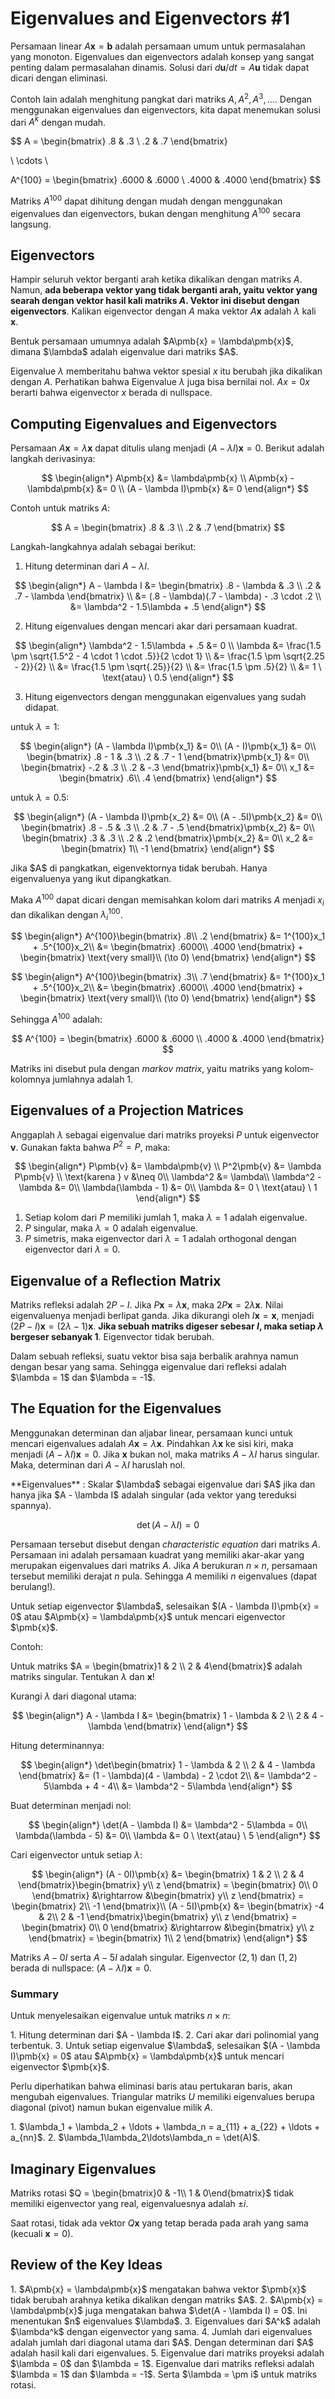 
# Eigenvalues and Eigenvectors #1

Persamaan linear $A\pmb{x} = \mathbf{b}$ adalah persamaan umum untuk permasalahan yang monoton. Eigenvalues dan eigenvectors adalah konsep yang sangat penting dalam permasalahan dinamis. Solusi dari $d\mathbf{u}/dt = A\mathbf{u}$ tidak dapat dicari dengan eliminasi.

Contoh lain adalah menghitung pangkat dari matriks $A, A^2, A^3, \ldots$. Dengan menggunakan eigenvalues dan eigenvectors, kita dapat menemukan solusi dari $A^k$ dengan mudah.

$$
A = \begin{bmatrix}
.8 & .3 \\
.2 & .7
\end{bmatrix}

\ \cdots \

A^{100} = \begin{bmatrix}
.6000 & .6000 \\
.4000 & .4000
\end{bmatrix}
$$

Matriks $A^{100}$ dapat dihitung dengan mudah dengan menggunakan eigenvalues dan eigenvectors, bukan dengan menghitung $A^{100}$ secara langsung.

## Eigenvectors

Hampir seluruh vektor berganti arah ketika dikalikan dengan matriks $A$. Namun, **ada beberapa vektor yang tidak berganti arah, yaitu vektor yang searah dengan vektor hasil kali matriks $A$. Vektor ini disebut dengan eigenvectors**. Kalikan eigenvector dengan $A$ maka vektor $A\pmb{x}$ adalah $\lambda$ kali $\pmb{x}$.

<Callout type="info">
Bentuk persamaan umumnya adalah $A\pmb{x} = \lambda\pmb{x}$, dimana $\lambda$ adalah eigenvalue dari matriks $A$.
</Callout>

Eigenvalue $\lambda$ memberitahu bahwa vektor spesial $x$ itu berubah jika dikalikan dengan $A$. Perhatikan bahwa Eigenvalue $\lambda$ juga bisa bernilai nol. $Ax = 0x$ berarti bahwa eigenvector $x$ berada di nullspace. 

## Computing Eigenvalues and Eigenvectors

Persamaan $A\pmb{x} = \lambda\pmb{x}$ dapat ditulis ulang menjadi $(A - \lambda I)\pmb{x} = 0$. Berikut adalah langkah derivasinya:

$$
\begin{align*}
A\pmb{x} &= \lambda\pmb{x} \\
A\pmb{x} - \lambda\pmb{x} &= 0 \\
(A - \lambda I)\pmb{x} &= 0
\end{align*}
$$

Contoh untuk matriks $A$:

$$
A = \begin{bmatrix}
.8 & .3 \\
.2 & .7
\end{bmatrix}
$$

Langkah-langkahnya adalah sebagai berikut:

1. Hitung determinan dari $A - \lambda I$.

$$
\begin{align*}
A - \lambda I &= \begin{bmatrix}
.8 - \lambda & .3 \\
.2 & .7 - \lambda
\end{bmatrix} \\
&= (.8 - \lambda)(.7 - \lambda) - .3 \cdot .2 \\
&= \lambda^2 - 1.5\lambda + .5
\end{align*}
$$

2. Hitung eigenvalues dengan mencari akar dari persamaan kuadrat.

$$
\begin{align*}
\lambda^2 - 1.5\lambda + .5 &= 0 \\
\lambda &= \frac{1.5 \pm \sqrt{1.5^2 - 4 \cdot 1 \cdot .5}}{2 \cdot 1} \\
&= \frac{1.5 \pm \sqrt{2.25 - 2}}{2} \\
&= \frac{1.5 \pm \sqrt{.25}}{2} \\
&= \frac{1.5 \pm .5}{2} \\
&= 1 \ \text{atau} \ 0.5
\end{align*}
$$

3. Hitung eigenvectors dengan menggunakan eigenvalues yang sudah didapat.

untuk $\lambda = 1$:

$$
\begin{align*}
(A - \lambda I)\pmb{x_1} &= 0\\
(A - I)\pmb{x_1} &= 0\\
\begin{bmatrix}
.8 - 1 & .3 \\
.2 & .7 - 1
\end{bmatrix}\pmb{x_1} &= 0\\
\begin{bmatrix}
-.2 & .3 \\
.2 & -.3
\end{bmatrix}\pmb{x_1} &= 0\\
x_1 &= \begin{bmatrix}
.6\\
.4
\end{bmatrix}
\end{align*}
$$

untuk $\lambda = 0.5$:

$$
\begin{align*}
(A - \lambda I)\pmb{x_2} &= 0\\
(A - .5I)\pmb{x_2} &= 0\\
\begin{bmatrix}
.8 - .5 & .3 \\
.2 & .7 - .5
\end{bmatrix}\pmb{x_2} &= 0\\
\begin{bmatrix}
.3 & .3 \\
.2 & .2
\end{bmatrix}\pmb{x_2} &= 0\\
x_2 &= \begin{bmatrix}
1\\
-1
\end{bmatrix}
\end{align*}
$$

<Callout type='info'>
Jika $A$ di pangkatkan, eigenvektornya tidak berubah. Hanya eigenvaluenya yang ikut dipangkatkan.
</Callout>

Maka $A^{100}$ dapat dicari dengan memisahkan kolom dari matriks $A$ menjadi $x_i$ dan dikalikan dengan $\lambda_i^{100}$.

$$
\begin{align*}
A^{100}\begin{bmatrix}
.8\\
.2
\end{bmatrix} &= 1^{100}x_1 + .5^{100}x_2\\
&= \begin{bmatrix}
.6000\\
.4000
\end{bmatrix} + \begin{bmatrix}
\text{very small}\\
(\to 0)
\end{bmatrix}
\end{align*}
$$

$$
\begin{align*}
A^{100}\begin{bmatrix}
.3\\
.7
\end{bmatrix} &= 1^{100}x_1 + .5^{100}x_2\\
&= \begin{bmatrix}
.6000\\
.4000
\end{bmatrix} + \begin{bmatrix}
\text{very small}\\
(\to 0)
\end{bmatrix}
\end{align*}
$$

Sehingga $A^{100}$ adalah:

$$
A^{100} = \begin{bmatrix}
.6000 & .6000 \\
.4000 & .4000
\end{bmatrix}
$$

Matriks ini disebut pula dengan *markov matrix*, yaitu matriks yang kolom-kolomnya jumlahnya adalah 1.

## Eigenvalues of a Projection Matrices

Anggaplah $\lambda$ sebagai eigenvalue dari matriks proyeksi $P$ untuk eigenvector $\pmb{v}$. Gunakan fakta bahwa $P^2 = P$, maka:

$$
\begin{align*}
P\pmb{v} &= \lambda\pmb{v} \\
P^2\pmb{v} &= \lambda P\pmb{v} \\
\text{karena } v &\neq 0\\
\lambda^2 &= \lambda\\
\lambda^2 - \lambda &= 0\\
\lambda(\lambda - 1) &= 0\\
\lambda &= 0 \ \text{atau} \ 1
\end{align*}
$$

1. Setiap kolom dari $P$ memiliki jumlah 1, maka $\lambda = 1$ adalah eigenvalue.
2. $P$ singular, maka $\lambda = 0$ adalah eigenvalue.
3. $P$ simetris, maka eigenvector dari $\lambda = 1$ adalah orthogonal dengan eigenvector dari $\lambda = 0$.

## Eigenvalue of a Reflection Matrix

Matriks refleksi adalah $2P - I$. Jika $P\pmb{x} = \lambda\pmb{x}$, maka $2P\pmb{x} = 2\lambda\pmb{x}$. Nilai eigenvaluenya menjadi berlipat ganda. Jika dikurangi oleh $I\pmb{x} = \pmb{x}$, menjadi $(2P - I)\pmb{x} = (2\lambda - 1)\pmb{x}$. **Jika sebuah matriks digeser sebesar $I$, maka setiap $\lambda$ bergeser sebanyak $1$**. Eigenvector tidak berubah.

<Callout type='info'>
Dalam sebuah refleksi, suatu vektor bisa saja berbalik arahnya namun dengan besar yang sama. Sehingga eigenvalue dari refleksi adalah $\lambda = 1$ dan $\lambda = -1$.
</Callout>

## The Equation for the Eigenvalues

Menggunakan determinan dan aljabar linear, persamaan kunci untuk mencari eigenvalues adalah $A\pmb{x} = \lambda\pmb{x}$. Pindahkan $\lambda\pmb{x}$ ke sisi kiri, maka menjadi $(A - \lambda I)\pmb{x} = 0$. Jika $\pmb{x}$ bukan nol, maka matriks $A - \lambda I$ harus singular. Maka, determinan dari $A - \lambda I$ haruslah nol.

<Callout type='info'>
**Eigenvalues** : Skalar $\lambda$ sebagai eigenvalue dari $A$ jika dan hanya jika $A - \lambda I$ adalah singular (ada vektor yang tereduksi spannya).

$$
\begin{equation}
\det(A - \lambda I) = 0
\end{equation}
$$
</Callout>

Persamaan tersebut disebut dengan *characteristic equation* dari matriks $A$. Persamaan ini adalah persamaan kuadrat yang memiliki akar-akar yang merupakan eigenvalues dari matriks $A$. Jika $A$ berukuran $n \times n$, persamaan tersebut memiliki derajat $n$ pula. Sehingga $A$ memiliki $n$ eigenvalues (dapat berulang!).

<Callout type='info'>
Untuk setiap eigenvector $\lambda$, selesaikan $(A - \lambda I)\pmb{x} = 0$ atau $A\pmb{x} = \lambda\pmb{x}$ untuk mencari eigenvector $\pmb{x}$.
</Callout>

Contoh:

Untuk matriks $A = \begin{bmatrix}1 & 2 \\ 2 & 4\end{bmatrix}$ adalah matriks singular. Tentukan $\lambda$ dan $\pmb{x}$!

Kurangi $\lambda$ dari diagonal utama:

$$
\begin{align*}
A - \lambda I &= \begin{bmatrix}
1 - \lambda & 2 \\
2 & 4 - \lambda
\end{bmatrix}
\end{align*}
$$

Hitung determinannya:

$$
\begin{align*}
\det\begin{bmatrix}
1 - \lambda & 2 \\
2 & 4 - \lambda
\end{bmatrix} &= (1 - \lambda)(4 - \lambda) - 2 \cdot 2\\
&= \lambda^2 - 5\lambda + 4 - 4\\
&= \lambda^2 - 5\lambda
\end{align*}
$$

Buat determinan menjadi nol:

$$
\begin{align*}
\det(A - \lambda I) &= \lambda^2 - 5\lambda = 0\\
\lambda(\lambda - 5) &= 0\\
\lambda &= 0 \ \text{atau} \ 5
\end{align*}
$$

Cari eigenvector untuk setiap $\lambda$:

$$
\begin{align*}
(A - 0I)\pmb{x} &= \begin{bmatrix}
1 & 2 \\
2 & 4
\end{bmatrix}\begin{bmatrix}
y\\
z
\end{bmatrix} = \begin{bmatrix}
0\\
0
\end{bmatrix}
&\rightarrow &\begin{bmatrix}
y\\
z
\end{bmatrix} = \begin{bmatrix}
2\\
-1
\end{bmatrix}\\
(A - 5I)\pmb{x} &= \begin{bmatrix}
-4 & 2\\
2 & -1
\end{bmatrix}\begin{bmatrix}
y\\
z
\end{bmatrix} = \begin{bmatrix}
0\\
0
\end{bmatrix}
&\rightarrow &\begin{bmatrix}
y\\
z
\end{bmatrix} = \begin{bmatrix}
1\\
2
\end{bmatrix}
\end{align*}
$$

Matriks $A - 0I$ serta $A - 5I$ adalah singular. Eigenvector $(2, 1)$ dan $(1, 2)$ berada di nullspace: $(A - \lambda I)\pmb{x} = 0$.

### Summary

Untuk menyelesaikan eigenvalue untuk matriks $n \times n$:

<Callout type='info'>
1. Hitung determinan dari $A - \lambda I$.
2. Cari akar dari polinomial yang terbentuk.
3. Untuk setiap eigenvalue $\lambda$, selesaikan $(A - \lambda I)\pmb{x} = 0$ atau $A\pmb{x} = \lambda\pmb{x}$ untuk mencari eigenvector $\pmb{x}$.
</Callout>

Perlu diperhatikan bahwa eliminasi baris atau pertukaran baris, akan mengubah eigenvalues. Triangular matriks $U$ memiliki eigenvalues berupa diagonal (pivot) namun bukan eigenvalue milik $A$.

<Callout type='info'>
1. $\lambda_1 + \lambda_2 + \ldots + \lambda_n = a_{11} + a_{22} + \ldots + a_{nn}$.
2. $\lambda_1\lambda_2\ldots\lambda_n = \det(A)$.
</Callout>

## Imaginary Eigenvalues

Matriks rotasi $Q = \begin{bmatrix}0 & -1\\ 1 & 0\end{bmatrix}$ tidak memiliki eigenvector yang real, eigenvaluesnya adalah $\pm i$.

Saat rotasi, tidak ada vektor $Q\pmb{x}$ yang tetap berada pada arah yang sama (kecuali $\pmb{x} = 0$).

## Review of the Key Ideas

<Callout type='info'>
1. $A\pmb{x} = \lambda\pmb{x}$ mengatakan bahwa vektor $\pmb{x}$ tidak berubah arahnya ketika dikalikan dengan matriks $A$.
2. $A\pmb{x} = \lambda\pmb{x}$ juga mengatakan bahwa $\det(A - \lambda I) = 0$. Ini menentukan $n$ eigenvalues $\lambda$.
3. Eigenvalues dari $A^k$ adalah $\lambda^k$ dengan eigenvector yang sama.
4. Jumlah dari eigenvalues adalah jumlah dari diagonal utama dari $A$. Dengan determinan dari $A$ adalah hasil kali dari eigenvalues.
5. Eigenvalue dari matriks proyeksi adalah $\lambda = 0$ dan $\lambda = 1$. Eigenvalue dari matriks refleksi adalah $\lambda = 1$ dan $\lambda = -1$. Serta $\lambda = \pm i$ untuk matriks rotasi.
</Callout>

